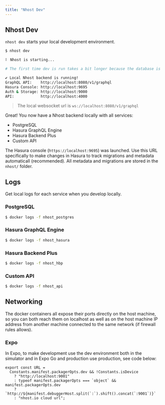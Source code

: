 ```yaml
---
title: "Nhost Dev"
---
```


## Nhost Dev

`nhost dev` starts your local development environment.

```bash
$ nhost dev

⠇ Nhost is starting...

# The first time dev is run takes a bit longer because the database is being created

✔ Local Nhost backend is running!
GraphQL API:	http://localhost:8080/v1/graphql
Hasura Console:	http://localhost:9695
Auth & Storage:	http://localhost:9000
API:			http://localhost:4000
```

> The local websocket url is `ws://localhost:8080/v1/graphql`

Great! You now have a Nhost backend locally with all services:

- PostgreSQL
- Hasura GraphQL Engine
- Hasura Backend Plus
- Custom API

The Hasura console (`https://localhost:9695`) was launched. Use this URL specifically to make changes in Hasura to track migrations and metadata automaticall (recommended). All metadata and migrations are stored in the `nhost/` folder.

## Logs

Get local logs for each service when you develop locally.

### PostgreSQL

```bash
$ docker logs -f nhost_postgres
```

### Hasura GraphQL Engine

```bash
$ docker logs -f nhost_hasura
```

### Hasura Backend Plus

```bash
$ docker logs -f nhost_hbp
```

### Custom API

```bash
$ docker logs -f nhost_api
```

## Networking

The docker containers all expose their ports directly on the host machine, so you can both reach them on localhost as well as on the host machine IP address from another machine connected to the same network (if firewall rules allows).

### Expo

In Expo, to make development use the dev environment both in the simulator and in Expo Go and production use production, see code below:

```
export const URL =
  Constants.manifest.packagerOpts.dev && !Constants.isDevice
    ? "http://localhost:9001"
    : typeof manifest.packagerOpts === `object` && manifest.packagerOpts.dev
    ? `http://${manifest.debuggerHost.split(`:`).shift().concat(`:9001`)}`
    : "nhost.io cloud url";
```
